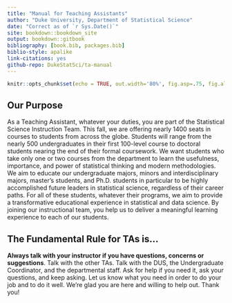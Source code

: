 ```yaml
--- 
title: "Manual for Teaching Assistants"
author: "Duke University, Department of Statistical Science"
date: "Correct as of `r Sys.Date()`"
site: bookdown::bookdown_site
output: bookdown::gitbook
bibliography: [book.bib, packages.bib]
biblio-style: apalike
link-citations: yes
github-repo: DukeStatSci/ta-manual 
---
```


```r
knitr::opts_chunk$set(echo = TRUE, out.width='80%', fig.asp=.75, fig.align='center')
```

## Our Purpose {.unnumbered}

As a Teaching Assistant, whatever your duties, you are part of the Statistical Science Instruction Team. This fall, we are offering nearly 1400 seats in courses to students from across the globe. Students will range from the nearly 500 undergraduates in their first 100-level course to doctoral students nearing the end of their formal coursework. We want students who take only one or two courses from the department to learn the usefulness, importance, and power of statistical thinking and modern methodologies. We aim to educate our undergraduate majors, minors and interdisciplinary majors, master’s students, and Ph.D. students in particular to be highly accomplished future leaders in statistical science, regardless of their career paths. For all of these students, whatever their programs, we aim to provide a transformative educational experience in statistical and data science. By joining our instructional team, you help us to deliver a meaningful learning experience to each of our students.

## The Fundamental Rule for TAs is... {.unnumbered}

**Always talk with your instructor if you have questions, concerns or suggestions**. Talk with the other TAs. Talk with the DUS, the Undergraduate Coordinator, and the departmental staff. Ask for help if you need it, ask your questions, and keep asking. Let us know what you need in order to do your job and to do it well. We’re glad you are here and willing to help out. Thank you! 

